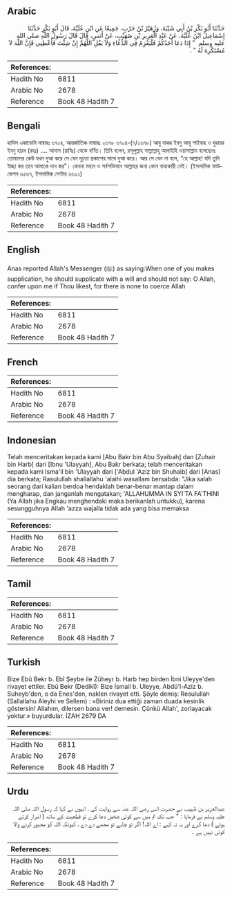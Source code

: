 ## Arabic


<div dir="rtl" lang="ar" style={{fontSize:'larger',backgroundColor:'#f8f9fa',padding:20}}>
حَدَّثَنَا أَبُو بَكْرِ بْنُ أَبِي شَيْبَةَ، وَزُهَيْرُ بْنُ حَرْبٍ، جَمِيعًا عَنِ ابْنِ عُلَيَّةَ، قَالَ أَبُو بَكْرٍ حَدَّثَنَا إِسْمَاعِيلُ ابْنُ عُلَيَّةَ، عَنْ عَبْدِ الْعَزِيزِ بْنِ صُهَيْبٍ، عَنْ أَنَسٍ، قَالَ قَالَ رَسُولُ اللَّهِ صلى الله عليه وسلم ‏ "‏ إِذَا دَعَا أَحَدُكُمْ فَلْيَعْزِمْ فِي الدُّعَاءِ وَلاَ يَقُلِ اللَّهُمَّ إِنْ شِئْتَ فَأَعْطِنِي فَإِنَّ اللَّهَ لاَ مُسْتَكْرِهَ لَهُ ‏"‏ ‏.‏
</div>
<div style={{backgroundColor:'#f8f9fa',padding:20, marginBottom: 10}}><table> <thead> <tr> <th>References:</th> <th></th> </tr> </thead> <tbody><tr><td>Hadith No</td><td>6811</td></tr><tr><td>Arabic No</td><td>2678</td></tr><tr><td>Reference</td><td>Book 48 Hadith 7</td></tr></tbody></table></div>

## Bengali


<div dir="ltr" lang="bn" style={{fontSize:'larger',backgroundColor:'#f8f9fa',padding:20}}>
হাদিস একাডেমি নাম্বারঃ ৬৭০৪, আন্তর্জাতিক নাম্বারঃ ২৬৭৮ ৬৭০৪-(৭/২৬৭৮) আবু বাকর ইবনু আবূ শাইবাহ ও যুহায়র ইবনু হারব (রহঃ) …. আনাস (রাযিঃ) থেকে বর্ণিত। তিনি বলেন, রসূলুল্লাহ সাল্লাল্লাহু আলাইহি ওয়াসাল্লাম বলেছেনঃ তোমাদের কেউ যখন দুআ করে সে যেন দৃঢ়তা প্রকাশের সাথে দুআ করে। আর সে যেন না বলে, “হে আল্লাহ! যদি তুমি ইচ্ছা কর তবে আমাকে দান কর”। কেননা মহান ও সর্বশক্তিমান আল্লাহর জন্য কোন বাধ্যকারী নেই। (ইসলামিক ফাউন্ডেশন ৬৫৬৭, ইসলামিক সেন্টার ৬৬২১)
</div>
<div style={{backgroundColor:'#f8f9fa',padding:20, marginBottom: 10}}><table> <thead> <tr> <th>References:</th> <th></th> </tr> </thead> <tbody><tr><td>Hadith No</td><td>6811</td></tr><tr><td>Arabic No</td><td>2678</td></tr><tr><td>Reference</td><td>Book 48 Hadith 7</td></tr></tbody></table></div>

## English


<div dir="ltr" lang="en" style={{fontSize:'larger',backgroundColor:'#f8f9fa',padding:20}}>
Anas reported Allah's Messenger (ﷺ) as saying:When one of you makes supplication, he should supplicate with a will and should not say: O Allah, confer upon me if Thou likest, for there is none to coerce Allah
</div>
<div style={{backgroundColor:'#f8f9fa',padding:20, marginBottom: 10}}><table> <thead> <tr> <th>References:</th> <th></th> </tr> </thead> <tbody><tr><td>Hadith No</td><td>6811</td></tr><tr><td>Arabic No</td><td>2678</td></tr><tr><td>Reference</td><td>Book 48 Hadith 7</td></tr></tbody></table></div>

## French


<div dir="ltr" lang="fr" style={{fontSize:'larger',backgroundColor:'#f8f9fa',padding:20}}>

</div>
<div style={{backgroundColor:'#f8f9fa',padding:20, marginBottom: 10}}><table> <thead> <tr> <th>References:</th> <th></th> </tr> </thead> <tbody><tr><td>Hadith No</td><td>6811</td></tr><tr><td>Arabic No</td><td>2678</td></tr><tr><td>Reference</td><td>Book 48 Hadith 7</td></tr></tbody></table></div>

## Indonesian


<div dir="ltr" lang="id" style={{fontSize:'larger',backgroundColor:'#f8f9fa',padding:20}}>
Telah menceritakan kepada kami [Abu Bakr bin Abu Syaibah] dan [Zuhair bin Harb] dari [Ibnu 'Ulayyah], Abu Bakr berkata; telah menceritakan kepada kami Isma'il bin 'Ulayyah dari ['Abdul 'Aziz bin Shuhaib] dari [Anas] dia berkata; Rasulullah shallallahu 'alaihi wasallam bersabda: "Jika salah seorang dari kalian berdoa hendaklah benar-benar mantap dalam mengharap, dan janganlah mengatakan; 'ALLAHUMMA IN SYI'TA FA'THINI (Ya Allah jika Engkau menghendaki maka berikanlah untukku), karena sesungguhnya Allah 'azza wajalla tidak ada yang bisa memaksa
</div>
<div style={{backgroundColor:'#f8f9fa',padding:20, marginBottom: 10}}><table> <thead> <tr> <th>References:</th> <th></th> </tr> </thead> <tbody><tr><td>Hadith No</td><td>6811</td></tr><tr><td>Arabic No</td><td>2678</td></tr><tr><td>Reference</td><td>Book 48 Hadith 7</td></tr></tbody></table></div>

## Tamil


<div dir="ltr" lang="ta" style={{fontSize:'larger',backgroundColor:'#f8f9fa',padding:20}}>

</div>
<div style={{backgroundColor:'#f8f9fa',padding:20, marginBottom: 10}}><table> <thead> <tr> <th>References:</th> <th></th> </tr> </thead> <tbody><tr><td>Hadith No</td><td>6811</td></tr><tr><td>Arabic No</td><td>2678</td></tr><tr><td>Reference</td><td>Book 48 Hadith 7</td></tr></tbody></table></div>

## Turkish


<div dir="ltr" lang="tr" style={{fontSize:'larger',backgroundColor:'#f8f9fa',padding:20}}>
Bize Ebû Bekr b. Ebî Şeybe ile Züheyr b. Harb hep birden İbni Uleyye'den rivayet ettiler. Ebû Bekr (Dedikî): Bize İsmail b. Uleyye, Abdü'l-Aziz b. Suheyb'den, o da Enes'den, naklen rivayet etti. Şöyle demiş: Resulullah (Sallallahu Aleyhi ve Sellem) : «Biriniz dua ettiği zaman duada kesinlik göstersin! Allahım, dilersen bana ver! demesin. Çünkü Allah', zorlayacak yoktur.» buyurdular. İZAH 2679 DA
</div>
<div style={{backgroundColor:'#f8f9fa',padding:20, marginBottom: 10}}><table> <thead> <tr> <th>References:</th> <th></th> </tr> </thead> <tbody><tr><td>Hadith No</td><td>6811</td></tr><tr><td>Arabic No</td><td>2678</td></tr><tr><td>Reference</td><td>Book 48 Hadith 7</td></tr></tbody></table></div>

## Urdu


<div dir="rtl" lang="ur" style={{fontSize:'larger',backgroundColor:'#f8f9fa',padding:20}}>
عبدالعزیز بن صُہیب نے حضرت انس رضی اللہ عنہ سے روایت کی ، انہوں نے کہا کہ رسول اللہ صلی اللہ علیہ وسلم نے فرمایا : " جب تک تم میں سے کوئی شخص دعا کرے تو قطعیت کے ساتھ ( اصرار کرتے ہوئے ) دعا کرے اور یہ نہ کہے : اے اللہ! اگر تو چاہے تو مجھے دے دے ، کیونکہ اللہ کو مجبور کرنے والا کوئی نہیں ہے ۔
</div>
<div style={{backgroundColor:'#f8f9fa',padding:20, marginBottom: 10}}><table> <thead> <tr> <th>References:</th> <th></th> </tr> </thead> <tbody><tr><td>Hadith No</td><td>6811</td></tr><tr><td>Arabic No</td><td>2678</td></tr><tr><td>Reference</td><td>Book 48 Hadith 7</td></tr></tbody></table></div>